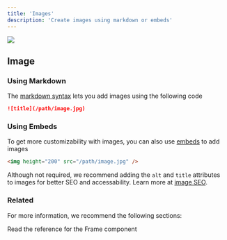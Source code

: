 ```yaml
---
title: 'Images'
description: 'Create images using markdown or embeds'
---
```


<img
  className="rounded-md"
  src="https://mintlify-assets.b-cdn.net/bigbend.jpg"
/>

## Image

### Using Markdown

The [markdown syntax](https://www.markdownguide.org/basic-syntax/#images) lets you add images using the following code

```md
![title](/path/image.jpg)
```

### Using Embeds

To get more customizability with images, you can also use [embeds](/writing-content/embed) to add images

```html
<img height="200" src="/path/image.jpg" />
```

<Tip>

Although not required, we recommend adding the `alt` and `title` attributes to images for better SEO and accessability. Learn more at [image SEO](https://yoast.com/image-seo-alt-tag-and-title-tag-optimization/).

</Tip>

### Related

For more information, we recommend the following sections:

<Card title="Frame Component Reference" icon="frame" href="/components/frame">
  Read the reference for the Frame component
</Card>
